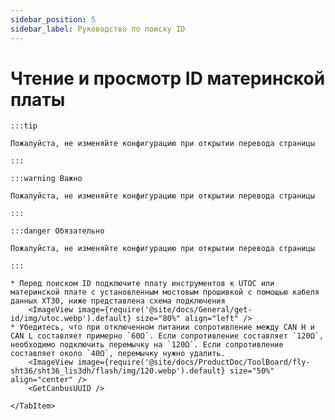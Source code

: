 ```yaml
---
sidebar_position: 5
sidebar_label: Руководство по поиску ID
---
```











# Чтение и просмотр ID материнской платы

    :::tip

    Пожалуйста, не изменяйте конфигурацию при открытии перевода страницы

    :::

    :::warning Важно

    Пожалуйста, не изменяйте конфигурацию при открытии перевода страницы

    :::

    :::danger Обязательно

    Пожалуйста, не изменяйте конфигурацию при открытии перевода страницы

    :::

<Tabs>
    <TabItem value="can" label="Получение UUID CANBus">

    * Перед поиском ID подключите плату инструментов к UTOC или материнской плате с установленным мостовым прошивкой с помощью кабеля данных XT30, ниже представлена схема подключения
        <ImageView image={require('@site/docs/General/get-id/img/utoc.webp').default} size="80%" align="left" />   
    * Убедитесь, что при отключенном питании сопротивление между CAN H и CAN L составляет примерно `60Ω`. Если сопротивление составляет `120Ω`, необходимо подключить перемычку на `120Ω`. Если сопротивление составляет около `40Ω`, перемычку нужно удалить.
        <ImageView image={require('@site/docs/ProductDoc/ToolBoard/fly-sht36/sht36_lis3dh/flash/img/120.webp').default} size="50%" align="center" />    
        <GetCanbusUUID />

    </TabItem>
</Tabs>

